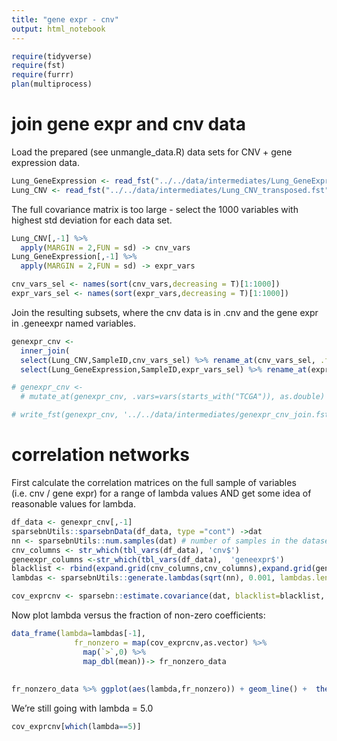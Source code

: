 ```yaml
---
title: "gene expr - cnv"
output: html_notebook
---
```


```r
require(tidyverse)
require(fst)
require(furrr)
plan(multiprocess)
```

# join gene expr and cnv data

Load the prepared (see unmangle_data.R) data sets for CNV + gene expression data.

```r
Lung_GeneExpression <- read_fst("../../data/intermediates/Lung_GeneExpression_normal.fst") %>% as_data_frame
Lung_CNV <- read_fst("../../data/intermediates/Lung_CNV_transposed.fst") %>% as_data_frame

```

The full covariance matrix is too large - select the 1000 variables with highest std deviation for each data set.

```r
Lung_CNV[,-1] %>% 
  apply(MARGIN = 2,FUN = sd) -> cnv_vars
Lung_GeneExpression[,-1] %>% 
  apply(MARGIN = 2,FUN = sd) -> expr_vars
```
```r
cnv_vars_sel <- names(sort(cnv_vars,decreasing = T)[1:1000])
expr_vars_sel <- names(sort(expr_vars,decreasing = T)[1:1000])
```

Join the resulting subsets, where the cnv data is in .cnv and the gene expr in .geneexpr named variables.

```r
genexpr_cnv <- 
  inner_join(
  select(Lung_CNV,SampleID,cnv_vars_sel) %>% rename_at(cnv_vars_sel, .funs = str_c,'.cnv'),
  select(Lung_GeneExpression,SampleID,expr_vars_sel) %>% rename_at(expr_vars_sel, .funs = str_c,'.geneexpr'), by = c("SampleID"))

# genexpr_cnv <- 
  # mutate_at(genexpr_cnv, .vars=vars(starts_with("TCGA")), as.double)

# write_fst(genexpr_cnv, '../../data/intermediates/genexpr_cnv_join.fst' )
```

# correlation networks

First calculate the correlation matrices on the full sample of variables (i.e. cnv / gene expr) for a range of lambda values AND get some idea of reasonable values for lambda.

```r
df_data <- genexpr_cnv[,-1]
sparsebnUtils::sparsebnData(df_data, type ="cont") ->dat
nn <- sparsebnUtils::num.samples(dat) # number of samples in the dataset / equivalent to nrow(dat$data)
cnv_columns <- str_which(tbl_vars(df_data), 'cnv$')
geneexpr_columns <-str_which(tbl_vars(df_data),  'geneexpr$')
blacklist <- rbind(expand.grid(cnv_columns,cnv_columns),expand.grid(geneexpr_columns,geneexpr_columns)) %>% as.matrix
lambdas <- sparsebnUtils::generate.lambdas(sqrt(nn), 0.001, lambdas.length = 20, scale = "linear")

cov_exprcnv <- sparsebn::estimate.covariance(dat, blacklist=blacklist, lambdas=lambdas)      
```

Now plot lambda versus the fraction of non-zero coefficients:

```r
data_frame(lambda=lambdas[-1], 
              fr_nonzero = map(cov_exprcnv,as.vector) %>% 
                map(`>`,0) %>% 
                map_dbl(mean))-> fr_nonzero_data
  
  
fr_nonzero_data %>% ggplot(aes(lambda,fr_nonzero)) + geom_line() +  theme_minimal()

```

We're still going with lambda = 5.0

```r
cov_exprcnv[which(lambda==5)]
```


